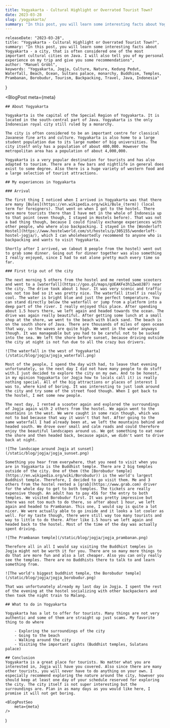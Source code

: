 ```yaml
---
title: Yogyakarta - Cultural Highlight or Overrated Tourist Town?
date: 2023-03-28
slug: /yogyakarta/
summary: "In this post, you will learn some interesting facts about Yogyakarta - a city, that is often considered one of the most important cultural cities on Java. I will also tell you of my personal experience on my trip and give you some recommendations"
---
```



    releaseDate: "2023-03-28",
    title: "Yogyakarta - Cultural Highlight or Overrated Tourist Town?",
    summary: "In this post, you will learn some interesting facts about Yogyakarta - a city, that is often considered one of the most important cultural cities on Java. I will also tell you of my personal experience on my trip and give you some recommendations",
    author: "Manuel Gröbl",
    keywords: "Yogyakarta, Jogja, Culture, Nature, Kedung Pedut, Waterfall, Beach, Ocean, Sultans palace, monarchy, Buddhism, Temples, Prambanan, Borobudur, Tourism, Backpacking, Travel, Java, Indonesia"
}

<BlogPost 
    meta={meta}
>

    ## About Yogyakarta

    Yogyakarta is the capital of the Special Region of Yogyakarta. It is located in the south-central part of Java. Yogyakarta is the only Indonesian royal city still ruled by a monarchy.

    The city is often considered to be an important centre for classical Javanese fine arts and culture. Yogyakarta is also home to a large student population due to its large number of big universities. The city itself only has a population of about 400,000. However the metropolitan area has a population of about 4,000,000.

    Yogyakarta is a very popular destination for tourists and has also adapted to tourism. There are a few bars and nightlife in general does exist to some degree. Also there is a huge variety of western food and a large selection of tourist attractions.

    ## My experiences in Yogyakarta

    ### Arrival

    The first thing I noticed when I arrived in Yogyakarta was that there are many [Bules](https://en.wikipedia.org/wiki/Bule_(term)) (local term for foreigners). That went on when I got to the hostel. There were more tourists there than I have met in the whole of Indonesia up to that point (even though, I stayed in Hostels before). That was not a bad thing though, because I could finally exchange experiences with other people, who where also backpacking. I stayed in the [Wonderloft Hostel](https://www.hostelworld.com/st/hostels/p/305155/wonderloft-hostel-jogja/), which I can wholeheartedly recommend to anyone who is backpacking and wants to visit Yogyakarta.
    
    Shortly after I arrived, we (about 8 people from the hostel) went out to grab some dinner. Going out for dinner together was also something I really enjoyed, since I had to eat alone pretty much every time so far.

    ### First trip out of the city

    The next morning 5 others from the hostel and me rented some scooters and went to a [waterfall](https://goo.gl/maps/gUEAKFe3h1ZwaUJB7) near the city. The drive took about 1 hour. It was very scenic and traffic was not too bad so it was pretty nice. The waterfall itself is really cool. The water is bright blue and just the perfect temperature. You can stand directly below the waterfall or jump from a platform into a deep part of the river. I really enjoyed this place. After spending about 1.5 hours there, we left again and headed towards the ocean. The drive was again really beautiful. After getting some lunch at a small shop at the shore, we went to the beach with black sand. The beach is on the south shore of Java. There are thousands of miles of open ocean that way, so the waves are quite high. We went in the water anyways though. It was manageable but you had to be careful not to be sucked into the sea. We left the shore before sunset, because driving outside the city at night is not fun due to all the crazy bus drivers.

    ![The waterfall in the west of Yogyakarta](/static/blog/jogja/jogja_waterfall.png)

    Most of the people, I spend the day with had, to leave that evening unfortunately, so the next day I did not have many people to do stuff with.I just decided to explore the city on my own. And to be honest, in my opinion Yogyakarta (or Jogja how to locals call it) is really nothing special. All of the big attractions or places of interest I was to, where kind of boring. It was interesting to just look around the city and try some of the street food though. When I got back to the hostel, I met some new people. 

    The next day, I rented a scooter again and explored the surroundings of Jogja again with 2 others from the hostel. We again went to the mountains in the west. We were caught in some rain though, which was not to bad because that way it wasn't that hot. After going to the same waterfall I had already been at, we left the mountains behind and headed south. We drove over small and calm roads and could therefore enjoy the beautiful landscapes around us. We got something to eat near the shore and then headed back, because again, we didn't want to drive back at night. 

    ![The landscape around Jogja at sunset](/static/blog/jogja/jogja_sunset.png)

    Something you hear from everywhere, that you need to visit when you are in Yogyakarta is the Buddhist temple. There are 2 big temples outside of the city. One of them (the [Borobudur temple](https://en.wikipedia.org/wiki/Borobudur)) is the world's largest Buddhist temple. Therefore, I decided to go visit them. Me and 3 others from the hostel rented a [grab](https://www.grab.com) driver for the whole day to get to both temples. The tickets are really expensive though. An adult has to pay 45$ for the entry to both temples. We visited Borobudur first. It was pretty impressive but there was not too much to do there, so after about 1 hour, we left again and headed to Prambanan. This one, I would say is quite a lot nicer. We were actually able to go inside and it looks a lot cooler as well. For my taste though, there were still way too many tourists and way to little to do there. After like 1.5 hours we left again and headed back to the hostel. Most of the time of the day was actually spent driving. 
    
    ![The Prambanan temple](/static/blog/jogja/jogja_prambanan.png)

    Therefore all in all I would say visiting the Buddhist temples in Jogja might not be worth it for you. There are so many more things to do that are more fun and also a lot cheaper. Also you can only really see the temples. There are no Buddhists there to talk to and learn something from. 

    ![The world's biggest buddhist temple, the Borobudur temple](/static/blog/jogja/jogja_borobudur.png)

    That was unfortunately already my last day in Jogja. I spent the rest of the evening at the hostel socializing with other backpackers and then took the night train to Malang.

    ## What to do in Yogyakarta
    
    Yogyakarta has a lot to offer for tourists. Many things are not very authentic and some of them are straight up just scams. My favorite thing to do where

        - Exploring the surroundings of the city
        - Going to the beach
        - Walking around the city
        - Visiting the important sights (Buddhist temples, Sulatans palace)

    ## Conclusion
    Yogyakarta is a great place for tourists. No matter what you are interested in, Jogja will have you covered. Also since there are many other tourists, you will never have to do anything on your own. I especially recommend exploring the nature around the city, however you should keep at least one day of your schedule reserved for exploring the city. The city itself is not super interesting but the surroundings are. Plan in as many days as you would like here, I promise it will not get boring.

</BlogPost>

    <BlogPostSeo 
        meta={meta}
    />
)